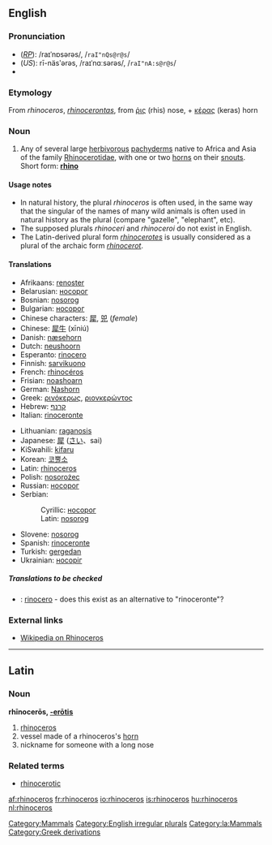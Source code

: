 ==English==

===Pronunciation===
*(''[[RP]]''): /raɪˈnɒsərəs/, /<tt>raI"nQs@r@s</tt>/
*(''US''): rī-näsʹərəs, /raɪˈnɑːsərəs/, /<tt>raI"nA:s@r@s</tt>/
*{{audio|en-us-rhinoceros.ogg|Audio (US)}}

===Etymology===
From {{L.}} ''rhinoceros'', ''[[rhinocerontas]]'', from {{Gr.}} [[ῥις]] (rhis) nose, + [[κέρας]] (keras) horn

===Noun===
{{en-noun|sg=rhinoceros|'''rhinoceros''' or '''[[rhinoceroses]]'''}}

# Any of several large [[herbivorous]] [[pachyderm]]s native to Africa and Asia of the family [[Rhinocerotidae]], with one or two [[horn]]s on their [[snout]]s. Short form: '''[[rhino]]'''

====Usage notes====
*In natural history, the plural ''rhinoceros'' is often used, in the same way that the singular of the names of many wild animals is often used in natural history as the plural (compare "gazelle", "elephant", etc).
*The supposed plurals ''rhinoceri'' and ''rhinoceroi'' do not exist in English.
*The Latin-derived plural form ''[[rhinocerotes]]'' is usually considered as a plural of the archaic form ''[[rhinocerot]]''.

====Translations====
{{top}}
*Afrikaans: [[renoster]]
*Belarusian: [[носорог]]
*Bosnian: [[nosorog]] {{m}}
*Bulgarian: [[носорог]]
*Chinese characters: [[犀]], [[兕]] (''female'')
*Chinese: [[犀牛]] (xīniú)
*Danish: [[næsehorn]] {{n}}
*Dutch: [[neushoorn]] {{m}}
*Esperanto: [[rinocero]]
*Finnish: [[sarvikuono]]
*French: [[rhinocéros]] {{m}}
*Frisian: [[noashoarn]]
*German: [[Nashorn]] {{m}}
*Greek: [[ρινόκερως]], [[ριονκερώντος]]
*Hebrew: [[קרנף]] {{m}}
*Italian: [[rinoceronte]] {{m}}
{{mid}}
*Lithuanian: [[raganosis]] {{m}}
*Japanese: [[犀]] ([[さい]]、sai)
*KiSwahili: [[kifaru]]
*Korean: [[코뿔소]]
*Latin: [[rhinoceros#Latin|rhinoceros]] {{m}}
*Polish: [[nosorożec]] {{m}}
*Russian: [[носорог]] {{m}}
*Serbian:
*:Cyrillic: [[носорог]]
*:Latin: [[nosorog]]
*Slovene: [[nosorog]] {{m}}
*Spanish: [[rinoceronte]]
*Turkish: [[gergedan]]
*Ukrainian: [[носоріг]]
{{bottom}}

=====Translations to be checked=====
{{checktrans}}
<!--Remove this section once all of the translations below have been moved into the tables above.-->
*{{ttbc|Italian}}: [[rinocero]] - does this exist as an alternative to "rinoceronte"?

===External links===
*[[w:Rhinoceros|Wikipedia on Rhinoceros]]

----

==Latin==

===Noun===
'''rhīnocerōs, [[Wiktionary Appendix:Latin third declension|-erōtis]]''' {{m}}

#[[rhinoceros#English|rhinoceros]]
#vessel made of a rhinoceros's [[horn]]
#nickname for someone with a long nose

===Related terms===
*[[rhinocerotic]]

[[Category:Mammals]]
[[Category:English irregular plurals]]
[[Category:la:Mammals]]
[[Category:Greek derivations]]

[[af:rhinoceros]]
[[fr:rhinoceros]]
[[io:rhinoceros]]
[[is:rhinoceros]]
[[hu:rhinoceros]]
[[nl:rhinoceros]]